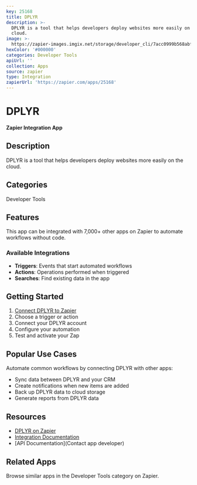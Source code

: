 ```yaml
---
key: 25168
title: DPLYR
description: >-
  DPLYR is a tool that helps developers deploy websites more easily on the
  cloud.
image: >-
  https://zapier-images.imgix.net/storage/developer_cli/7acc0999b568abff36d4a950e9eb879a_3.png?auto=format%2Ccompress&ixlib=python-3.0.0&q=50
hexColor: '#000000'
categories: Developer Tools
apiUrl: ''
collection: Apps
source: zapier
type: Integration
zapierUrl: 'https://zapier.com/apps/25168'
---
```

# DPLYR

**Zapier Integration App**

## Description

DPLYR is a tool that helps developers deploy websites more easily on the cloud.

## Categories

Developer Tools

## Features

This app can be integrated with 7,000+ other apps on Zapier to automate workflows without code.

### Available Integrations

- **Triggers**: Events that start automated workflows
- **Actions**: Operations performed when triggered
- **Searches**: Find existing data in the app

## Getting Started

1. [Connect DPLYR to Zapier](https://zapier.com/apps/25168)
2. Choose a trigger or action
3. Connect your DPLYR account
4. Configure your automation
5. Test and activate your Zap

## Popular Use Cases

Automate common workflows by connecting DPLYR with other apps:

- Sync data between DPLYR and your CRM
- Create notifications when new items are added
- Back up DPLYR data to cloud storage
- Generate reports from DPLYR data

## Resources

- [DPLYR on Zapier](https://zapier.com/apps/25168)
- [Integration Documentation](https://zapier.com/apps/25168/integrations)
- [API Documentation](Contact app developer)

## Related Apps

Browse similar apps in the Developer Tools category on Zapier.
